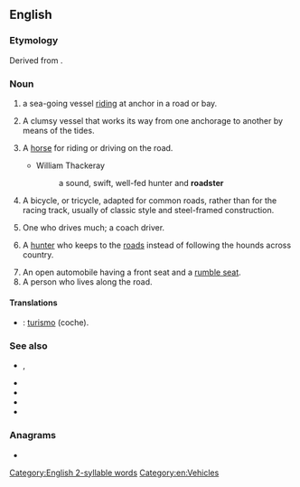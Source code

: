 ==English==
{{wikipedia|lang=en}}

===Etymology===
Derived from {{suffix|en|road|ster}}.

===Noun===
{{en-noun}}

# a sea-going vessel [[ride|riding]] at anchor in a road or bay.
# {{lb|en|nautical}} A clumsy vessel that works its way from one anchorage to another by means of the tides.
#: {{rfquotek|Ham. Nav. Encyc}}
# {{lb|en|archaic}} A [[horse]] for riding or driving on the road.
#* William Thackeray
#*: a sound, swift, well-fed hunter and '''roadster'''
# A bicycle, or tricycle, adapted for common roads, rather than for the racing track, usually of classic style and steel-framed construction.
# {{lb|en|UK|dated}} One who drives much; a coach driver.
# {{lb|en|UK|dated|slang}} A [[hunter]] who keeps to the [[road]]s instead of following the hounds across country.
# An open automobile having a front seat and a [[rumble seat]].
# A person who lives along the road. {{rfex|lang=en}}

====Translations====
{{trans-top|sea-going vessel}}
{{trans-mid}}
{{trans-bottom}}

{{trans-top|bicycle or tricycle adapted for common roads}}
{{trans-mid}}
{{trans-bottom}}

{{trans-top|open automobile}}
{{trans-mid}}
{{trans-bottom}}

{{checktrans-top|}}
* {{ttbc|es}}: [[turismo]] (coche).
{{trans-mid}}
{{trans-bottom}}

===See also===
* {{l|en|cabriolet}}, {{l|en|cabrio}}
* {{l|en|convertible}}
* {{l|en|drophead}}
* {{l|en|landau}}
* {{l|en|landaulet}}

===Anagrams===
* {{anagrams|en|a=adeorrst|Rodartes}}

[[Category:English 2-syllable words]]
[[Category:en:Vehicles]]